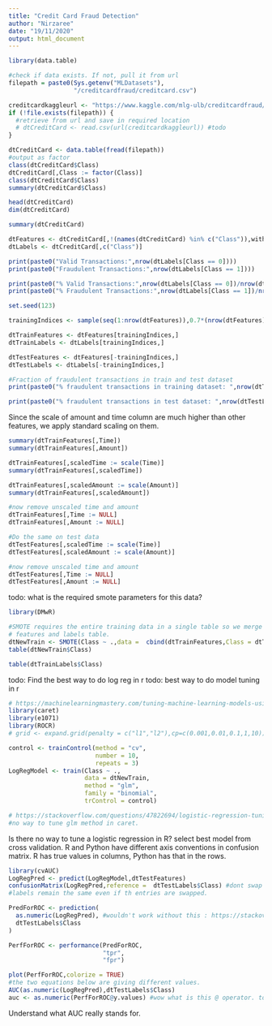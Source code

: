 ```yaml
---
title: "Credit Card Fraud Detection"
author: "Nirzaree"
date: "19/11/2020"
output: html_document
---
```


```r
library(data.table)
```

```r
#check if data exists. If not, pull it from url
filepath = paste0(Sys.getenv("MLDatasets"),
                  "/creditcardfraud/creditcard.csv")

creditcardkaggleurl <- "https://www.kaggle.com/mlg-ulb/creditcardfraud/creditcard.csv.zip"
if (!file.exists(filepath)) {
  #retrieve from url and save in required location
  # dtCreditCard <- read.csv(url(creditcardkaggleurl)) #todo
}

dtCreditCard <- data.table(fread(filepath))
#output as factor
class(dtCreditCard$Class)
dtCreditCard[,Class := factor(Class)]
class(dtCreditCard$Class)
summary(dtCreditCard$Class)

head(dtCreditCard)
dim(dtCreditCard)

summary(dtCreditCard)
```

```r
dtFeatures <- dtCreditCard[,!(names(dtCreditCard) %in% c("Class")),with=FALSE]
dtLabels <- dtCreditCard[,c("Class")]

print(paste0("Valid Transactions:",nrow(dtLabels[Class == 0])))
print(paste0("Fraudulent Transactions:",nrow(dtLabels[Class == 1])))

print(paste0("% Valid Transactions:",nrow(dtLabels[Class == 0])/nrow(dtLabels) * 100))
print(paste0("% Fraudulent Transactions:",nrow(dtLabels[Class == 1])/nrow(dtLabels) * 100))
```
```r
set.seed(123)

trainingIndices <- sample(seq(1:nrow(dtFeatures)),0.7*(nrow(dtFeatures)))

dtTrainFeatures <- dtFeatures[trainingIndices,]
dtTrainLabels <- dtLabels[trainingIndices,]

dtTestFeatures <- dtFeatures[-trainingIndices,]
dtTestLabels <- dtLabels[-trainingIndices,]

#Fraction of fraudulent transactions in train and test dataset
print(paste0("% fraudulent transactions in training dataset: ",nrow(dtTrainLabels[Class == 1])/nrow(dtTrainLabels) * 100))

print(paste0("% fraudulent transactions in test dataset: ",nrow(dtTestLabels[Class == 1])/nrow(dtTestLabels) * 100))
```

Since the scale of amount and time column are much higher than other features, we apply standard scaling on them. 
```r

summary(dtTrainFeatures[,Time])
summary(dtTrainFeatures[,Amount])

dtTrainFeatures[,scaledTime := scale(Time)]
summary(dtTrainFeatures[,scaledTime])

dtTrainFeatures[,scaledAmount := scale(Amount)]
summary(dtTrainFeatures[,scaledAmount])

#now remove unscaled time and amount
dtTrainFeatures[,Time := NULL]
dtTrainFeatures[,Amount := NULL]

#Do the same on test data
dtTestFeatures[,scaledTime := scale(Time)]
dtTestFeatures[,scaledAmount := scale(Amount)]

#now remove unscaled time and amount
dtTestFeatures[,Time := NULL]
dtTestFeatures[,Amount := NULL]
```

todo: what is the required smote parameters for this data? 
```r
library(DMwR)

#SMOTE requires the entire training data in a single table so we merge 
# features and labels table. 
dtNewTrain <- SMOTE(Class ~ .,data =  cbind(dtTrainFeatures,Class = dtTrainLabels$Class))
table(dtNewTrain$Class)

table(dtTrainLabels$Class)
```
todo: Find the best way to do log reg in r 
todo: best way to do model tuning in r 
```r
# https://machinelearningmastery.com/tuning-machine-learning-models-using-the-caret-r-package/
library(caret)
library(e1071)
library(ROCR)
# grid <- expand.grid(penalty = c("l1","l2"),cp=c(0.001,0.01,0.1,1,10))

control <- trainControl(method = "cv",
                        number = 10,
                        repeats = 3)
LogRegModel <- train(Class ~ ., 
                     data = dtNewTrain,
                     method = "glm",
                     family = "binomial",
                     trControl = control)

# https://stackoverflow.com/questions/47822694/logistic-regression-tuning-parameter-grid-in-r-caret-package
#no way to tune glm method in caret. 
```

Is there no way to tune a logistic regression in R? 
select best model from cross validation. 
R and Python have different axis conventions in confusion matrix. R has true values in columns,
Python has that in the rows.
```r
library(cvAUC)
LogRegPred <- predict(LogRegModel,dtTestFeatures)
confusionMatrix(LogRegPred,reference =  dtTestLabels$Class) #dont swap the entries here as the plot
#labels remain the same even if th entries are swapped. 

PredForROC <- prediction(
  as.numeric(LogRegPred), #wouldn't work without this : https://stackoverflow.com/questions/40783331/rocr-error-format-of-predictions-is-invalid
  dtTestLabels$Class
)

PerfForROC <- performance(PredForROC,
                          "tpr",
                          "fpr")

plot(PerfForROC,colorize = TRUE)
#the two equations below are giving different values. 
AUC(as.numeric(LogRegPred),dtTestLabels$Class)
auc <- as.numeric(PerfForROC@y.values) #wow what is this @ operator. todo:
```

Understand what AUC really stands for. 